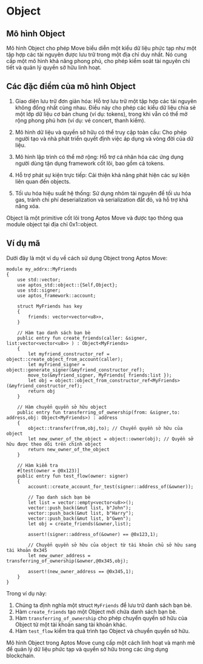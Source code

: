# Object

## Mô hình Object

Mô hình Object cho phép Move biểu diễn một kiểu dữ liệu phức tạp như một tập hợp các tài nguyên được lưu trữ trong một địa chỉ duy nhất. Nó cung cấp một mô hình khả năng phong phú, cho phép kiểm soát tài nguyên chi tiết và quản lý quyền sở hữu linh hoạt.

## Các đặc điểm của mô hình Object

1. Giao diện lưu trữ đơn giản hóa: Hỗ trợ lưu trữ một tập hợp các tài nguyên không đồng nhất cùng nhau. Điều này cho phép các kiểu dữ liệu chia sẻ một lớp dữ liệu cơ bản chung (ví dụ: tokens), trong khi vẫn có thể mở rộng phong phú hơn (ví dụ: vé concert, thanh kiếm).

2. Mô hình dữ liệu và quyền sở hữu có thể truy cập toàn cầu: Cho phép người tạo và nhà phát triển quyết định việc áp dụng và vòng đời của dữ liệu.

3. Mô hình lập trình có thể mở rộng: Hỗ trợ cá nhân hóa các ứng dụng người dùng tận dụng framework cốt lõi, bao gồm cả tokens.

4. Hỗ trợ phát sự kiện trực tiếp: Cải thiện khả năng phát hiện các sự kiện liên quan đến objects.

5. Tối ưu hóa hiệu suất hệ thống: Sử dụng nhóm tài nguyên để tối ưu hóa gas, tránh chi phí deserialization và serialization đắt đỏ, và hỗ trợ khả năng xóa.

Object là một primitive cốt lõi trong Aptos Move và được tạo thông qua module object tại địa chỉ 0x1::object.

## Ví dụ mã

Dưới đây là một ví dụ về cách sử dụng Object trong Aptos Move:

```move
module my_addrx::MyFriends
{
    use std::vector;
    use aptos_std::object::{Self,Object};
    use std::signer;
    use aptos_framework::account;

    struct MyFriends has key
    {
        friends: vector<vector<u8>>,
    }

    // Hàm tạo danh sách bạn bè
    public entry fun create_friends(caller: &signer, list:vector<vector<u8>> ) : Object<MyFriends>
    {
        let myfriend_constructor_ref = object::create_object_from_account(caller);
        let myfriend_signer = object::generate_signer(&myfriend_constructor_ref);
        move_to(&myfriend_signer, MyFriends{ friends:list });
        let obj = object::object_from_constructor_ref<MyFriends>(&myfriend_constructor_ref);
        return obj
    }

    // Hàm chuyển quyền sở hữu object
    public entry fun transferring_of_ownership(from: &signer,to: address,obj: Object<MyFriends>) : address
    {
        object::transfer(from,obj,to); // Chuyển quyền sở hữu của object
        let new_owner_of_the_object = object::owner(obj); // Quyền sở hữu được theo dõi trên chính object
        return new_owner_of_the_object
    }

    // Hàm kiểm tra
    #[test(owner = @0x123)]
    public entry fun test_flow(owner: signer)
    {
        account::create_account_for_test(signer::address_of(&owner));

        // Tạo danh sách bạn bè
        let list = vector::empty<vector<u8>>();
        vector::push_back(&mut list, b"John");
        vector::push_back(&mut list, b"Harry");
        vector::push_back(&mut list, b"Gwen");
        let obj = create_friends(&owner,list);

        assert!(signer::address_of(&owner) == @0x123,1);

        // Chuyển quyền sở hữu của object từ tài khoản chủ sở hữu sang tài khoản 0x345
        let new_owner_address = transferring_of_ownership(&owner,@0x345,obj);

        assert!(new_owner_address == @0x345,1);
    }
}
```

Trong ví dụ này:

1. Chúng ta định nghĩa một struct `MyFriends` để lưu trữ danh sách bạn bè.
2. Hàm `create_friends` tạo một Object mới chứa danh sách bạn bè.
3. Hàm `transferring_of_ownership` cho phép chuyển quyền sở hữu của Object từ một tài khoản sang tài khoản khác.
4. Hàm `test_flow` kiểm tra quá trình tạo Object và chuyển quyền sở hữu.

Mô hình Object trong Aptos Move cung cấp một cách linh hoạt và mạnh mẽ để quản lý dữ liệu phức tạp và quyền sở hữu trong các ứng dụng blockchain.
